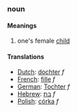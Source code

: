 ===noun===
====Meanings====
#one's female [[child]]
====Translations====
*[[Dutch]]: [[dochter]] ''f''
*[[French]]: [[fille]] ''f''
*[[German]]: [[Tochter]] ''f''
*[[Hebrew]]: [[בת]] ''f''
*[[Polish]]: [[córka]] ''f''